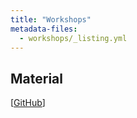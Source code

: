 ```yaml
---
title: "Workshops"
metadata-files: 
  - workshops/_listing.yml
---
```


## Material

[[GitHub](https://github.com/posit-conf-2024)]

::: {#workshop-listing}
:::